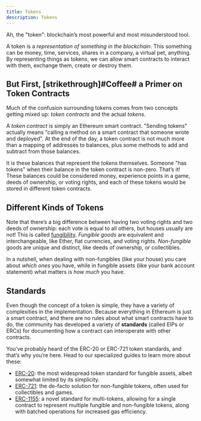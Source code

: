 ```yaml
---
title: Tokens
description: Tokens
---
```


Ah, the "token": blockchain’s most powerful and most misunderstood tool.

A token is a _representation of something in the blockchain_. This something can be money, time, services, shares in a company, a virtual pet, anything. By representing things as tokens, we can allow smart contracts to interact with them, exchange them, create or destroy them.

## But First, [strikethrough]#Coffee# a Primer on Token Contracts

Much of the confusion surrounding tokens comes from two concepts getting mixed up: _token contracts_ and the actual _tokens_.

A _token contract_ is simply an Ethereum smart contract. "Sending tokens" actually means "calling a method on a smart contract that someone wrote and deployed". At the end of the day, a token contract is not much more than a mapping of addresses to balances, plus some methods to add and subtract from those balances.

It is these balances that represent the _tokens_ themselves. Someone "has tokens" when their balance in the token contract is non-zero. That’s it! These balances could be considered money, experience points in a game, deeds of ownership, or voting rights, and each of these tokens would be stored in different token contracts.

## Different Kinds of Tokens

Note that there’s a big difference between having two voting rights and two deeds of ownership: each vote is equal to all others, but houses usually are not! This is called [fungibility](https://en.wikipedia.org/wiki/Fungibility). _Fungible goods_ are equivalent and interchangeable, like Ether, fiat currencies, and voting rights. _Non-fungible_ goods are unique and distinct, like deeds of ownership, or collectibles.

In a nutshell, when dealing with non-fungibles (like your house) you care about _which ones_ you have, while in fungible assets (like your bank account statement) what matters is _how much_ you have.

## Standards

Even though the concept of a token is simple, they have a variety of complexities in the implementation. Because everything in Ethereum is just a smart contract, and there are no rules about what smart contracts have to do, the community has developed a variety of **standards** (called EIPs or ERCs) for documenting how a contract can interoperate with other contracts.

You’ve probably heard of the ERC-20 or ERC-721 token standards, and that’s why you’re here. Head to our specialized guides to learn more about these:

* [ERC-20](erc20.adoc): the most widespread token standard for fungible assets, albeit somewhat limited by its simplicity.
* [ERC-721](erc721.adoc): the de-facto solution for non-fungible tokens, often used for collectibles and games.
* [ERC-1155](erc1155.adoc): a novel standard for multi-tokens, allowing for a single contract to represent multiple fungible and non-fungible tokens, along with batched operations for increased gas efficiency.
